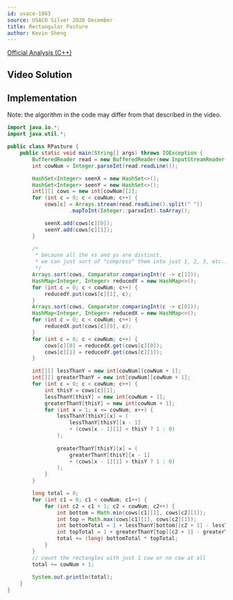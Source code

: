 ```yaml
---
id: usaco-1063
source: USACO Silver 2020 December
title: Rectangular Pasture
author: Kevin Sheng
---
```


[Official Analysis (C++)](http://www.usaco.org/current/data/sol_prob2_silver_dec20.html)

## Video Solution

<Youtube id="AH1wyxq8nPM" />

## Implementation

Note: the algorithm in the code may differ from that described in the video.

<LanguageSection>
<JavaSection>

```java
import java.io.*;
import java.util.*;

public class RPasture {
	public static void main(String[] args) throws IOException {
		BufferedReader read = new BufferedReader(new InputStreamReader(System.in));
		int cowNum = Integer.parseInt(read.readLine());

		HashSet<Integer> seenX = new HashSet<>();
		HashSet<Integer> seenY = new HashSet<>();
		int[][] cows = new int[cowNum][2];
		for (int c = 0; c < cowNum; c++) {
			cows[c] = Arrays.stream(read.readLine().split(" "))
					.mapToInt(Integer::parseInt).toArray();

			seenX.add(cows[c][0]);
			seenY.add(cows[c][1]);
		}

		/*
		 * because all the xs and ys are distinct,
		 * we can just sort of "compress" them into just 1, 2, 3, etc..
		 */
		Arrays.sort(cows, Comparator.comparingInt(c -> c[1]));
		HashMap<Integer, Integer> reducedY = new HashMap<>();
		for (int c = 0; c < cowNum; c++) {
			reducedY.put(cows[c][1], c);
		}
		Arrays.sort(cows, Comparator.comparingInt(c -> c[0]));
		HashMap<Integer, Integer> reducedX = new HashMap<>();
		for (int c = 0; c < cowNum; c++) {
			reducedX.put(cows[c][0], c);
		}
		for (int c = 0; c < cowNum; c++) {
			cows[c][0] = reducedX.get(cows[c][0]);
			cows[c][1] = reducedY.get(cows[c][1]);
		}

		int[][] lessThanY = new int[cowNum][cowNum + 1];
		int[][] greaterThanY = new int[cowNum][cowNum + 1];
		for (int c = 0; c < cowNum; c++) {
			int thisY = cows[c][1];
			lessThanY[thisY] = new int[cowNum + 1];
			greaterThanY[thisY] = new int[cowNum + 1];
			for (int x = 1; x <= cowNum; x++) {
				lessThanY[thisY][x] = (
					lessThanY[thisY][x - 1]
					+ (cows[x - 1][1] < thisY ? 1 : 0)
				);
				
				greaterThanY[thisY][x] = (
					greaterThanY[thisY][x - 1]
					+ (cows[x - 1][1] > thisY ? 1 : 0)
				);
			}
		}

		long total = 0;
		for (int c1 = 0; c1 < cowNum; c1++) {
			for (int c2 = c1 + 1; c2 < cowNum; c2++) {
				int bottom = Math.min(cows[c1][1], cows[c2][1]);
				int top = Math.max(cows[c1][1], cows[c2][1]);
				int bottomTotal = 1 + lessThanY[bottom][c2 + 1] - lessThanY[bottom][c1];
				int topTotal = 1 + greaterThanY[top][c2 + 1] - greaterThanY[top][c1];
				total += (long) bottomTotal * topTotal;
			}
		}
		// count the rectangles with just 1 cow or no cow at all
		total += cowNum + 1;
		
		System.out.println(total);
	}
}
```
</JavaSection>
</LanguageSection>
